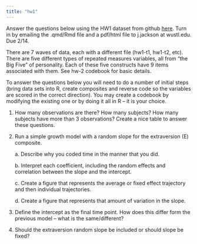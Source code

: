 ```yaml
---
title: "hw1"
---
```


Answer the questions below using the HW1 dataset from github [here](https://github.com/josh-jackson/alda24/tree/main/homework%20data). Turn in by emailing the .qmd/Rmd file and a pdf/html file to j.jackson at wustl.edu. Due 2/14. 

There are 7 waves of data, each with a different file (hw1-t1, hw1-t2, etc). There are five different types of repeated measures variables, all from "the Big Five" of personality. Each of these five constructs have 9 items associated with them. See hw-2 codebook for basic details.

To answer the questions below you will need to do a number of initial steps (bring data sets into R, create composites and reverse code so the variables are scored in the correct direction). You may create a codebook by modifying the existing one or by doing it all in R -- it is your choice.

1.  How many observations are there? How many subjects? How many subjects have more than 3 observations? Create a nice table to answer these questions.

2.  Run a simple growth model with a random slope for the extraversion (E) composite.

    a\. Describe why you coded time in the manner that you did.

    b\. Interpret each coefficient, including the random effects and correlation between the slope and the intercept.

    c\. Create a figure that represents the average or fixed effect trajectory and then individual trajectories.

    d\. Create a figure that represents that amount of variation in the slope.

3.  Define the intercept as the final time point. How does this differ form the previous model -- what is the same/different?

4.  Should the extraversion random slope be included or should slope be fixed?
